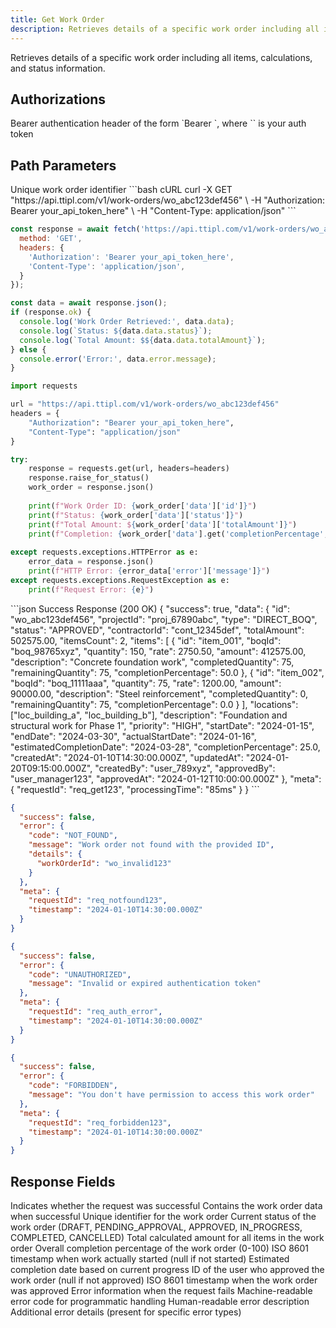 ```yaml
---
title: Get Work Order
description: Retrieves details of a specific work order including all items, calculations, and status information
---
```


Retrieves details of a specific work order including all items, calculations, and status information.

## Authorizations

<ParamField header="Authorization" type="string" required>
  Bearer authentication header of the form `Bearer <token>`, where `<token>` is your auth token
</ParamField>

## Path Parameters

<ParamField path="id" type="string" required>
  Unique work order identifier
</ParamField>

<RequestExample>
```bash cURL
curl -X GET "https://api.ttipl.com/v1/work-orders/wo_abc123def456" \
  -H "Authorization: Bearer your_api_token_here" \
  -H "Content-Type: application/json"
```

```javascript JavaScript
const response = await fetch('https://api.ttipl.com/v1/work-orders/wo_abc123def456', {
  method: 'GET',
  headers: {
    'Authorization': 'Bearer your_api_token_here',
    'Content-Type': 'application/json',
  }
});

const data = await response.json();
if (response.ok) {
  console.log('Work Order Retrieved:', data.data);
  console.log(`Status: ${data.data.status}`);
  console.log(`Total Amount: $${data.data.totalAmount}`);
} else {
  console.error('Error:', data.error.message);
}
```

```python Python
import requests

url = "https://api.ttipl.com/v1/work-orders/wo_abc123def456"
headers = {
    "Authorization": "Bearer your_api_token_here",
    "Content-Type": "application/json"
}

try:
    response = requests.get(url, headers=headers)
    response.raise_for_status()
    work_order = response.json()
    
    print(f"Work Order ID: {work_order['data']['id']}")
    print(f"Status: {work_order['data']['status']}")
    print(f"Total Amount: ${work_order['data']['totalAmount']}")
    print(f"Completion: {work_order['data'].get('completionPercentage', 0)}%")
    
except requests.exceptions.HTTPError as e:
    error_data = response.json()
    print(f"HTTP Error: {error_data['error']['message']}")
except requests.exceptions.RequestException as e:
    print(f"Request Error: {e}")
```
</RequestExample>

<ResponseExample>
```json Success Response (200 OK)
{
  "success": true,
  "data": {
    "id": "wo_abc123def456",
    "projectId": "proj_67890abc",
    "type": "DIRECT_BOQ",
    "status": "APPROVED",
    "contractorId": "cont_12345def",
    "totalAmount": 502575.00,
    "itemsCount": 2,
    "items": [
      {
        "id": "item_001",
        "boqId": "boq_98765xyz",
        "quantity": 150,
        "rate": 2750.50,
        "amount": 412575.00,
        "description": "Concrete foundation work",
        "completedQuantity": 75,
        "remainingQuantity": 75,
        "completionPercentage": 50.0
      },
      {
        "id": "item_002",
        "boqId": "boq_11111aaa",
        "quantity": 75,
        "rate": 1200.00,
        "amount": 90000.00,
        "description": "Steel reinforcement",
        "completedQuantity": 0,
        "remainingQuantity": 75,
        "completionPercentage": 0.0
      }
    ],
    "locations": ["loc_building_a", "loc_building_b"],
    "description": "Foundation and structural work for Phase 1",
    "priority": "HIGH",
    "startDate": "2024-01-15",
    "endDate": "2024-03-30",
    "actualStartDate": "2024-01-16",
    "estimatedCompletionDate": "2024-03-28",
    "completionPercentage": 25.0,
    "createdAt": "2024-01-10T14:30:00.000Z",
    "updatedAt": "2024-01-20T09:15:00.000Z",
    "createdBy": "user_789xyz",
    "approvedBy": "user_manager123",
    "approvedAt": "2024-01-12T10:00:00.000Z"
  },
  "meta": {
    "requestId": "req_get123",
    "processingTime": "85ms"
  }
}
```

```json Not Found Error (404 Not Found)
{
  "success": false,
  "error": {
    "code": "NOT_FOUND",
    "message": "Work order not found with the provided ID",
    "details": {
      "workOrderId": "wo_invalid123"
    }
  },
  "meta": {
    "requestId": "req_notfound123",
    "timestamp": "2024-01-10T14:30:00.000Z"
  }
}
```

```json Authentication Error (401 Unauthorized)
{
  "success": false,
  "error": {
    "code": "UNAUTHORIZED",
    "message": "Invalid or expired authentication token"
  },
  "meta": {
    "requestId": "req_auth_error",
    "timestamp": "2024-01-10T14:30:00.000Z"
  }
}
```

```json Forbidden Error (403 Forbidden)
{
  "success": false,
  "error": {
    "code": "FORBIDDEN",
    "message": "You don't have permission to access this work order"
  },
  "meta": {
    "requestId": "req_forbidden123",
    "timestamp": "2024-01-10T14:30:00.000Z"
  }
}
```
</ResponseExample>

## Response Fields

<ResponseField name="success" type="boolean">
  Indicates whether the request was successful
</ResponseField>

<ResponseField name="data" type="object">
  Contains the work order data when successful
  
  <Expandable title="Work Order Object">
    <ResponseField name="data.id" type="string">
      Unique identifier for the work order
    </ResponseField>
    <ResponseField name="data.status" type="string">
      Current status of the work order (DRAFT, PENDING_APPROVAL, APPROVED, IN_PROGRESS, COMPLETED, CANCELLED)
    </ResponseField>
    <ResponseField name="data.totalAmount" type="number">
      Total calculated amount for all items in the work order
    </ResponseField>
    <ResponseField name="data.completionPercentage" type="number">
      Overall completion percentage of the work order (0-100)
    </ResponseField>
    <ResponseField name="data.actualStartDate" type="string">
      ISO 8601 timestamp when work actually started (null if not started)
    </ResponseField>
    <ResponseField name="data.estimatedCompletionDate" type="string">
      Estimated completion date based on current progress
    </ResponseField>
    <ResponseField name="data.approvedBy" type="string">
      ID of the user who approved the work order (null if not approved)
    </ResponseField>
    <ResponseField name="data.approvedAt" type="string">
      ISO 8601 timestamp when the work order was approved
    </ResponseField>
  </Expandable>
</ResponseField>

<ResponseField name="error" type="object">
  Error information when the request fails
  
  <Expandable title="Error Object">
    <ResponseField name="error.code" type="string">
      Machine-readable error code for programmatic handling
    </ResponseField>
    <ResponseField name="error.message" type="string">
      Human-readable error description
    </ResponseField>
    <ResponseField name="error.details" type="object">
      Additional error details (present for specific error types)
    </ResponseField>
  </Expandable>
</ResponseField>
